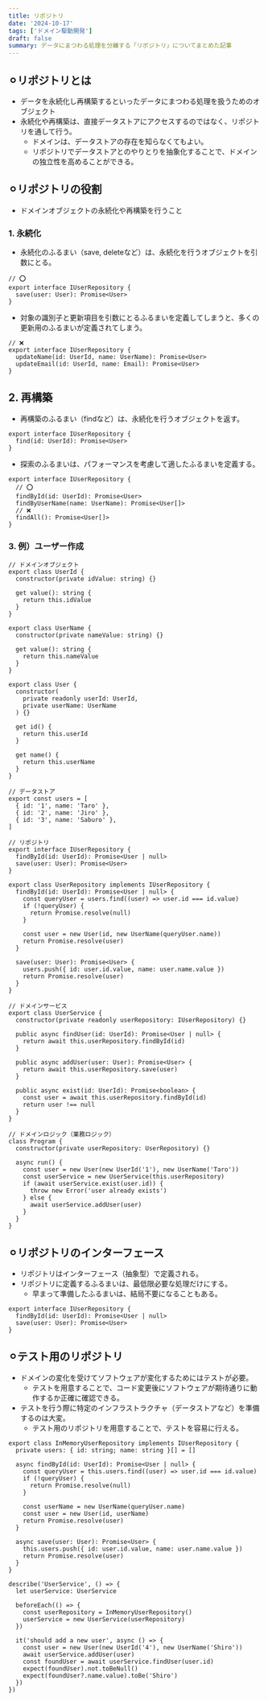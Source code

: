 ```yaml
---
title: リポジトリ
date: '2024-10-17'
tags: ['ドメイン駆動開発']
draft: false
summary: データにまつわる処理を分離する「リポジトリ」についてまとめた記事
---
```


## ⚪︎リポジトリとは
- データを永続化し再構築するといったデータにまつわる処理を扱うためのオブジェクト
- 永続化や再構築は、直接データストアにアクセスするのではなく、リポジトリを通して行う。
  - ドメインは、データストアの存在を知らなくてもよい。
  - リポジトリでデータストアとのやりとりを抽象化することで、ドメインの独立性を高めることができる。

## ⚪︎リポジトリの役割
- ドメインオブジェクトの永続化や再構築を行うこと

### 1. 永続化
- 永続化のふるまい（save, deleteなど）は、永続化を行うオブジェクトを引数にとる。
```
// ⭕️
export interface IUserRepository {
  save(user: User): Promise<User>
}
```
- 対象の識別子と更新項目を引数にとるふるまいを定義してしまうと、多くの更新用のふるまいが定義されてしまう。
```
// ❌
export interface IUserRepository {
  updateName(id: UserId, name: UserName): Promise<User>
  updateEmail(id: UserId, name: Email): Promise<User>
}
```

## 2. 再構築
- 再構築のふるまい（findなど）は、永続化を行うオブジェクトを返す。
```
export interface IUserRepository {
  find(id: UserId): Promise<User>
}
```
- 探索のふるまいは、パフォーマンスを考慮して適したふるまいを定義する。
```
export interface IUserRepository {
  // ⭕️
  findById(id: UserId): Promise<User>
  findByUserName(name: UserName): Promise<User[]>
  // ❌
  findAll(): Promise<User[]>
}
```

### 3. 例）ユーザー作成
```
// ドメインオブジェクト
export class UserId {
  constructor(private idValue: string) {}

  get value(): string {
    return this.idValue
  }
}

export class UserName {
  constructor(private nameValue: string) {}

  get value(): string {
    return this.nameValue
  }
}

export class User {
  constructor(
    private readonly userId: UserId,
    private userName: UserName
  ) {}

  get id() {
    return this.userId
  }

  get name() {
    return this.userName
  }
}
```
```
// データストア
export const users = [
  { id: '1', name: 'Taro' },
  { id: '2', name: 'Jiro' },
  { id: '3', name: 'Saburo' },
]

```
```
// リポジトリ
export interface IUserRepository {
  findById(id: UserId): Promise<User | null>
  save(user: User): Promise<User>
}

export class UserRepository implements IUserRepository {
  findById(id: UserId): Promise<User | null> {
    const queryUser = users.find((user) => user.id === id.value)
    if (!queryUser) {
      return Promise.resolve(null)
    }

    const user = new User(id, new UserName(queryUser.name))
    return Promise.resolve(user)
  }

  save(user: User): Promise<User> {
    users.push({ id: user.id.value, name: user.name.value })
    return Promise.resolve(user)
  }
}
```
```
// ドメインサービス
export class UserService {
  constructor(private readonly userRepository: IUserRepository) {}

  public async findUser(id: UserId): Promise<User | null> {
    return await this.userRepository.findById(id)
  }

  public async addUser(user: User): Promise<User> {
    return await this.userRepository.save(user)
  }

  public async exist(id: UserId): Promise<boolean> {
    const user = await this.userRepository.findById(id)
    return user !== null
  }
}

```
```
// ドメインロジック（業務ロジック）
class Program {
  constructor(private userRepository: UserRepository) {}

  async run() {
    const user = new User(new UserId('1'), new UserName('Taro'))
    const userService = new UserService(this.userRepository)
    if (await userService.exist(user.id)) {
      throw new Error('user already exists')
    } else {
      await userService.addUser(user)
    }
  }
}
```

## ⚪︎リポジトリのインターフェース
- リポジトリはインターフェース（抽象型）で定義される。
- リポジトリに定義するふるまいは、最低限必要な処理だけにする。
  - 早まって準備したふるまいは、結局不要になることもある。
```
export interface IUserRepository {
  findById(id: UserId): Promise<User | null>
  save(user: User): Promise<User>
}
```

## ⚪︎テスト用のリポジトリ
- ドメインの変化を受けてソフトウェアが変化するためにはテストが必要。
  - テストを用意することで、コード変更後にソフトウェアが期待通りに動作するか正確に確認できる。
- テストを行う際に特定のインフラストラクチャ（データストアなど）を準備するのは大変。
  - テスト用のリポジトリを用意することで、テストを容易に行える。
```
export class InMemoryUserRepository implements IUserRepository {
  private users: { id: string; name: string }[] = []

  async findById(id: UserId): Promise<User | null> {
    const queryUser = this.users.find((user) => user.id === id.value)
    if (!queryUser) {
      return Promise.resolve(null)
    }

    const userName = new UserName(queryUser.name)
    const user = new User(id, userName)
    return Promise.resolve(user)
  }

  async save(user: User): Promise<User> {
    this.users.push({ id: user.id.value, name: user.name.value })
    return Promise.resolve(user)
  }
}
```
```
describe('UserService', () => {
  let userService: UserService

  beforeEach(() => {
    const userRepository = InMemoryUserRepository()
    userService = new UserService(userRepository)
  })

  it('should add a new user', async () => {
    const user = new User(new UserId('4'), new UserName('Shiro'))
    await userService.addUser(user)
    const foundUser = await userService.findUser(user.id)
    expect(foundUser).not.toBeNull()
    expect(foundUser?.name.value).toBe('Shiro')
  })
})

```